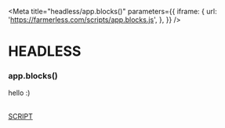 
<Meta
  title="headless/app.blocks()"
  parameters={{
    iframe: {
      url: 'https://farmerless.com/scripts/app.blocks.js',
    },
  }}
/>

# HEADLESS
### app.blocks()
hello :)


<style>{`
  .script {
    border: 1px solid #000;
    padding: 1em;
    border-radius: 0.5em;
    color: black;
  }
`}</style>

<br />
<a className="script" href="./?path=/iframe/headless-app-blocks--page">
  SCRIPT
</a>